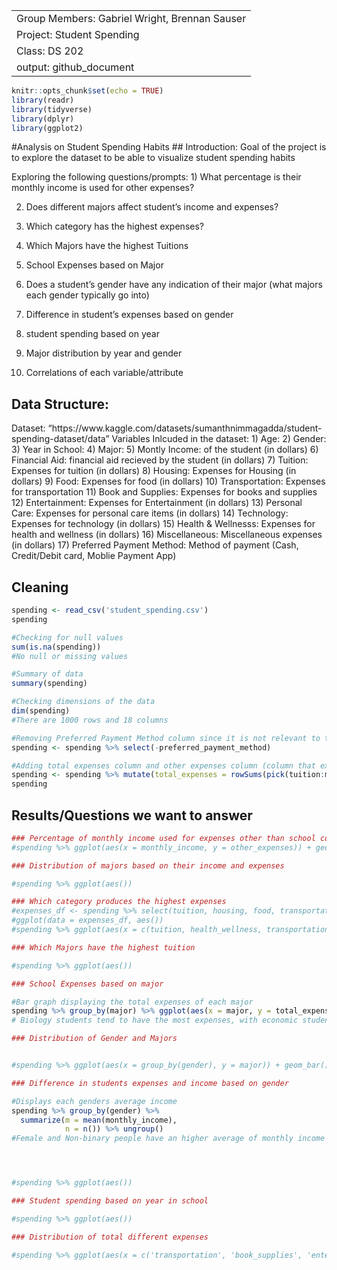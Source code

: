 -------
Group Members: Gabriel Wright, Brennan Sauser
Project: Student Spending
Class: DS 202
output: github_document
-------

```r
knitr::opts_chunk$set(echo = TRUE)
library(readr)
library(tidyverse)
library(dplyr)
library(ggplot2)
```

#Analysis on Student Spending Habits
## Introduction:
Goal of the project is to explore the dataset to be able to visualize student spending habits

Exploring the following questions/prompts:
1) What percentage is their monthly income is used for other expenses?

2) Does different majors affect student's income and expenses?

3) Which category has the highest expenses?

4) Which Majors have the highest Tuitions

5) School Expenses based on Major

6) Does a student's gender have any indication of their major (what majors each gender typically go into)

7) Difference in student's expenses based on gender

8) student spending based on year

9) Major distribution by year and gender

10) Correlations of each variable/attribute

## Data Structure:
Dataset: "https://www.kaggle.com/datasets/sumanthnimmagadda/student-spending-dataset/data"
Variables Inlcuded in the dataset:
1) Age:
2) Gender:
3) Year in School:
4) Major:
5) Montly Income: of the student (in dollars)
6) Financial Aid: financial aid recieved by the student (in dollars)
7) Tuition: Expenses for tuition (in dollars)
8) Housing: Expenses for Housing (in dollars)
9) Food: Expenses for food (in dollars)
10) Transportation: Expenses for transportation
11) Book and Supplies: Expenses for books and supplies
12) Entertainment: Expenses for Entertainment (in dollars)
13) Personal Care: Expenses for personal care items (in dollars)
14) Technology: Expenses for technology (in dollars)
15) Health & Wellnesss: Expenses for health and wellness (in dollars)
16) Miscellaneous: Miscellaneous expenses (in dollars)
17) Preferred Payment Method: Method of payment (Cash, Credit/Debit card, Moblie Payment App)

## Cleaning
``` r
spending <- read_csv('student_spending.csv')
spending
```

``` r
#Checking for null values
sum(is.na(spending))
#No null or missing values

#Summary of data
summary(spending)

#Checking dimensions of the data
dim(spending)
#There are 1000 rows and 18 columns

#Removing Preferred Payment Method column since it is not relevant to the questions we want to answer
spending <- spending %>% select(-preferred_payment_method)

#Adding total expenses column and other expenses column (column that excludes tuition costs from its sum) for simplicity (for easy graphing)
spending <- spending %>% mutate(total_expenses = rowSums(pick(tuition:miscellaneous)), other_expenses = rowSums(pick(food, transportation, entertainment, personal_care, technology, health_wellness, miscellaneous)))
spending
```
## Results/Questions we want to answer
``` r
### Percentage of monthly income used for expenses other than school costs
#spending %>% ggplot(aes(x = monthly_income, y = other_expenses)) + geom_line()
```

``` r
### Distribution of majors based on their income and expenses

#spending %>% ggplot(aes())
```

``` r
### Which category produces the highest expenses
#expenses_df <- spending %>% select(tuition, housing, food, transportation, books_supplies, entertainment, personal_care, technology, health_wellness, miscellaneous)
#ggplot(data = expenses_df, aes())
#spending %>% ggplot(aes(x = c(tuition, health_wellness, transportation))) + geom_col()
```

``` r
### Which Majors have the highest tuition 

#spending %>% ggplot(aes())
```

``` r
### School Expenses based on major

#Bar graph displaying the total expenses of each major
spending %>% group_by(major) %>% ggplot(aes(x = major, y = total_expenses)) + geom_col()
# Biology students tend to have the most expenses, with economic students with the second most expenses
```

``` r
### Distribution of Gender and Majors


#spending %>% ggplot(aes(x = group_by(gender), y = major)) + geom_bar() 
```

``` r
### Difference in students expenses and income based on gender

#Displays each genders average income
spending %>% group_by(gender) %>%
  summarize(m = mean(monthly_income),
            n = n()) %>% ungroup()
#Female and Non-binary people have an higher average of monthly income than men




#spending %>% ggplot(aes())
```

``` r
### Student spending based on year in school

#spending %>% ggplot(aes())
```

``` r
### Distribution of total different expenses 

#spending %>% ggplot(aes(x = c('transportation', 'book_supplies', 'entertainment')) + geom_point()
```
